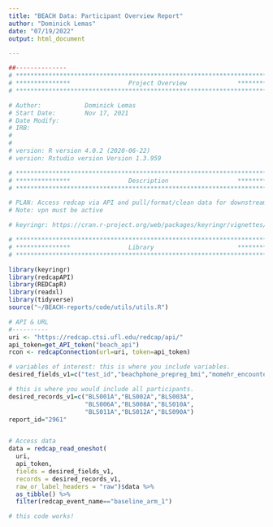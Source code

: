 ```yaml
---
title: "BEACH Data: Participant Overview Report"
author: "Dominick Lemas"
date: "07/19/2022"
output: html_document

---
```


```r
##-------------- 
# **************************************************************************** #
# ***************                Project Overview              *************** #
# **************************************************************************** #

# Author:            Dominick Lemas
# Start Date:        Nov 17, 2021 
# Date Modify:       
# IRB:               
#                   
#
# version: R version 4.0.2 (2020-06-22)
# version: Rstudio version Version 1.3.959 

# **************************************************************************** #
# ***************                Description                   *************** #
# **************************************************************************** #

# PLAN: Access redcap via API and pull/format/clean data for downstream analysis.
# Note: vpn must be active

# keyringr: https://cran.r-project.org/web/packages/keyringr/vignettes/Avoiding_plain_text_passwords_in_R_with_keyringr.html

```


```r

# **************************************************************************** #
# ***************                Library                       *************** #
# **************************************************************************** #

library(keyringr)
library(redcapAPI)
library(REDCapR)
library(readxl)
library(tidyverse)
source("~/BEACH-reports/code/utils/utils.R")

```

```r

# API & URL
#----------
uri <- "https://redcap.ctsi.ufl.edu/redcap/api/"
api_token=get_API_token("beach_api")
rcon <- redcapConnection(url=uri, token=api_token)

# variables of interest: this is where you include variables. 
desired_fields_v1=c("test_id","beachphone_prepreg_bmi","momehr_encounter_bmi")

# this is where you would include all participants. 
desired_records_v1=c("BLS001A","BLS002A","BLS003A",
                     "BLS006A","BLS008A","BLS010A",
                     "BLS011A","BLS012A","BLS090A")
report_id="2961"


# Access data
data = redcap_read_oneshot(
  uri,
  api_token,
  fields = desired_fields_v1,
  records = desired_records_v1,
  raw_or_label_headers = "raw")$data %>%
  as_tibble() %>%
  filter(redcap_event_name=="baseline_arm_1") 

# this code works!

```

